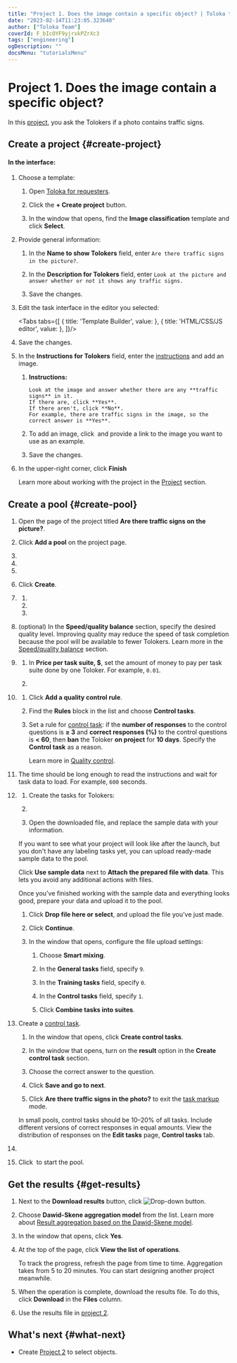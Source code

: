 ```yaml
---
title: "Project 1. Does the image contain a specific object? | Toloka tutorials"
date: "2023-02-14T11:23:05.323640"
author: ["Toloka Team"]
coverId: F_bIcOYF9yjrxkPZrXc3
tags: ["engineering"]
ogDescription: ""
docsMenu: "tutorialsMenu"
---
```



# Project 1. Does the image contain a specific object?

In this [project](https://toloka.ai/en/docs/glossary#project), you ask the Tolokers if a photo contains traffic signs.

## Create a project {#create-project}

#### In the interface:

1. Choose a template:

    1. Open [Toloka for requesters](https://platform.toloka.ai/for-requesters/).

    1. Click the **+ Create project** button.

    1. In the window that opens, find the **Image classification** template and click **Select**.

1. Provide general information:

    1. In the **Name to show Tolokers** field, enter `Are there traffic signs in the picture?`.

    1. In the **Description for Tolokers** field, enter `Look at the picture and answer whether or not it shows any traffic signs.`

    1. Save the changes.

1. Edit the task interface in the editor you selected:

    <Tabs tabs={[
      { title: 'Template Builder', value: <ImageSegmentationProject1List1/> },
      { title: 'HTML/CSS/JS editor', value: <ImageSegmentationProject1List2/> },
    ]}/>

1. Save the changes.

1. In the **Instructions for Tolokers** field, enter the [instructions](https://toloka.ai/en/docs/glossary#instructions) and add an image.

    1. **Instructions:**

        ```plaintext
        Look at the image and answer whether there are any **traffic signs** in it.
        If there are, click **Yes**.
        If there aren't, click **No**.
        For example, there are traffic signs in the image, so the correct answer is **Yes**.
        ```

    1. To add an image, click <img src="https://tlk-infra-front.azureedge.net/portal-static/uploaded/images/1675425175297/1675425175297_original_svg.svg" alt="" /> and provide a link to the image you want to use as an example.

    1. Save the changes.

1. In the upper-right corner, click **Finish**

    Learn more about working with the project in the [Project](https://toloka.ai/en/docs/guide/concepts/project) section.

## Create a pool {#create-pool}

1. Open the page of the project titled **Are there traffic signs on the picture?**.

1. Click **Add a pool** on the project page.

1. <TolokaRequesterPoolType/>

1. <TolokaRequesterPoolName/>

1. <TolokaRequesterPoolDescription/>

1. Click **Create**.

1. <TolokaRequesterSourceAudienceSettings/>

    1. <TutorialsLanguageFilter/>

    1. <TutorialsShockingContent/>

    1. <TutorialsPlatformFilter/>

1. (optional) In the **Speed/quality balance** section, specify the desired quality level. Improving quality may reduce the speed of task completion because the pool will be available to fewer Tolokers. Learn more in the [Speed/quality balance](https://toloka.ai/en/docs/guide/concepts/adjust) section.

1. <TolokaRequesterSourcePriceSettings/>

    1. In **Price per task suite, $**, set the amount of money to pay per task suite done by one Toloker. For example, `0.01`.

    1. <TolokaRequesterSourceOverlapSettings/>

1. <TutorialsQualityControl/>

    1. Click **Add a quality control rule**.

    1. Find the **Rules** block in the list and choose **Control tasks**.

    1. Set a rule for [control task](https://toloka.ai/en/docs/glossary#control-task): if the **number of responses** to the control questions is **≥ 3** and **correct responses (%)** to the control questions is **< 60**, then **ban** the Toloker **on project** for **10 days**. Specify the **Control task** as a reason.

       Learn more in [Quality control](https://toloka.ai/en/docs/guide/concepts/control).

1. <TutorialsTimePerTaskSuite/>

    The time should be long enough to read the instructions and wait for task data to load. For example, `600` seconds.

1. <TutorialsUploadTasks/>

    1. Create the tasks for Tolokers:

    1. <TolokaRequesterSourceDownloadTemplate/>

    1. Open the downloaded file, and replace the sample data with your information.

    <Cut title="Use sample data">

    If you want to see what your project will look like after the launch, but you don't have any labeling tasks yet, you can upload ready-made sample data to the pool.

    Click **Use sample data** next to **Attach the prepared file with data**. This lets you avoid any additional actions with files.

    Once you've finished working with the sample data and everything looks good, prepare your data and upload it to the pool.

    </Cut>

    1. Click **Drop file here or select**, and upload the file you’ve just made.

    1. Click **Continue**.

    1. In the window that opens, configure the file upload settings:

        1. Choose **Smart mixing**.

        1. In the **General tasks** field, specify `9`.

        1. In the **Training tasks** field, specify `0`.

        1. In the **Control tasks** field, specify `1`.

        1. Click **Combine tasks into suites**.

1. Create a [control task](https://toloka.ai/en/docs/guide/concepts/goldenset).

    1. In the window that opens, click **Create control tasks**.

    1. In the window that opens, turn on the **result** option in the **Create control task** section.

    1. Choose the correct answer to the question.

    1. Click **Save and go to next**.

    1. Click **Are there traffic signs in the photo?** to exit the [task markup](https://toloka.ai/en/docs/glossary#task-markup) mode.

    <Note mode="note" title="Note">

    In small pools, control tasks should be 10–20% of all tasks. Include different versions of correct responses in equal amounts. View the distribution of responses on the **Edit tasks** page, **Control tasks** tab.

    </Note>

1. <TutorialsDoubleCheck/>

    <TolokaRequesterSourceStepEnabled/>

1. Click <img src="https://tlk-infra-front.azureedge.net/portal-static/uploaded/images/1675425184616/1675425184616_original_svg.svg" alt="" /> to start the pool.

## Get the results {#get-results}

1. Next to the **Download results** button, click <img src="https://tlk-infra-front.azureedge.net/portal-static/uploaded/images/1675425179291/1675425179291_original_svg.svg" alt="Drop-down button" />.

1. Choose **Dawid-Skene aggregation model** from the list. Learn more about [Result aggregation based on the Dawid-Skene model](https://toloka.ai/en/docs/guide/concepts/result-aggregation#dawid-skene).

1. In the window that opens, click **Yes**.

1. At the top of the page, click **View the list of operations**.

    <Note mode="note" title="Note">

    To track the progress, refresh the page from time to time. Aggregation takes from 5 to 20 minutes. You can start designing another project meanwhile.

    </Note>

1. When the operation is complete, download the results file. To do this, click **Download** in the **Files** column.

1. Use the results file in [project 2](/docs-new/tutorials/image-segmentation-project2).

## What's next {#what-next}

- Create [Project 2](/docs-new/tutorials/image-segmentation-project2) to select objects.

<ContactSupport/>
